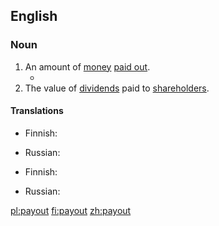==English==

===Noun===
{{en-noun}}

# An amount of [[money]] [[pay out|paid out]].
#*{{quote-magazine|date=2013-06-08|volume=407|issue=8839|page=55|magazine={{w|The Economist}}
|title=[http://www.economist.com/news/business/21579011-president-proposes-new-round-intellectual-property-reform-obama-goes-troll-hunting Obama goes troll-hunting]
|passage=According to this saga of intellectual-property misanthropy, these creatures [patent trolls] roam the business world, buying up patents and then using them to demand extravagant '''payouts''' from companies they accuse of infringing them. Often, their victims pay up rather than face the costs of a legal battle.}}
# The value of [[dividend]]s paid to [[shareholder]]s.

====Translations====
{{trans-top|an amount of money paid out}}
* Finnish: {{t+|fi|maksu}}
{{trans-mid}}
* Russian: {{t+|ru|выплата|f|tr=výplata|sc=Cyrl}}
{{trans-bottom}}

{{trans-top|the value of dividends paid to shareholders}}
* Finnish: {{t|fi|osinkosumma}}
{{trans-mid}}
* Russian: {{t+|ru|выплата|f|tr=výplata|sc=Cyrl}}
{{trans-bottom}}

[[pl:payout]]
[[fi:payout]]
[[zh:payout]]